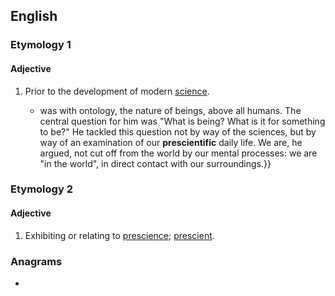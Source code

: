 ==English==

===Etymology 1===
{{prefix|en|pre|scientific}}

====Adjective====
{{en-adj|-}}

# Prior to the development of modern [[science]].
#* {{quote-journal|lang=en|author=Michael Inwood|title=Martin Heidegger: the philosopher who fell for Hitler &#91;print version: Hitler's philosopher&#93;|url=http://www.telegraph.co.uk/culture/books/10739165/Martin-Heidegger-the-philosopher-who-fell-for-Hitler.html|work={{w|The Daily Telegraph}} (Review)|location=London|date=12 April 2014|page=R10|passage=[[w:Martin Heidegger|&#91;Martin&#93; Heidegger]]'s concern {{...}} was with ontology, the nature of beings, above all humans. The central question for him was "What is being? What is it for something to be?" He tackled this question not by way of the sciences, but by way of an examination of our '''prescientific''' daily life. We are, he argued, not cut off from the world by our mental processes: we are "in the world", in direct contact with our surroundings.}}

===Etymology 2===

====Adjective====
{{en-adj|-}}

# {{lb|en|rare}} Exhibiting or relating to [[prescience]]; [[prescient]].

===Anagrams===
* {{anagrams|en|a=cceefiiinprst|interspecific}}